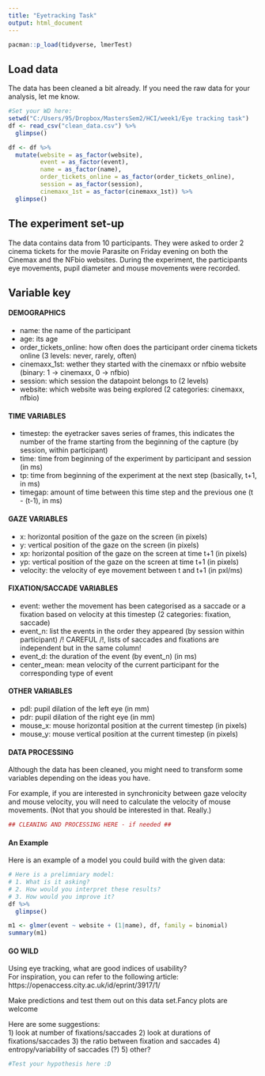 ```yaml
---
title: "Eyetracking Task"
output: html_document
---
```


```r
pacman::p_load(tidyverse, lmerTest)
```

## Load data 
The data has been cleaned a bit already. If you need the raw data for your analysis, let me know. 
```r
#Set your WD here:
setwd("C:/Users/95/Dropbox/MastersSem2/HCI/week1/Eye tracking task")
df <- read_csv("clean_data.csv") %>%
  glimpse()

df <- df %>%
  mutate(website = as_factor(website),
         event = as_factor(event),
         name = as_factor(name),
         order_tickets_online = as_factor(order_tickets_online),
         session = as_factor(session),
         cinemaxx_1st = as_factor(cinemaxx_1st)) %>%
  glimpse()

```


## The experiment set-up 
The data contains data from 10 participants. They were asked to order 2 cinema tickets for the movie Parasite on Friday evening on both the Cinemax and the NFbio websites. During the experiment, the participants eye movements, pupil diameter and mouse movements were recorded. 



## Variable key 
#### DEMOGRAPHICS
- name: the name of the participant
- age: its age
- order_tickets_online: how often does the participant order cinema tickets online (3 levels: never, rarely, often)
- cinemaxx_1st: wether they started with the cinemaxx or nfbio website (binary: 1 -> cinemaxx, 0 -> nfbio)
- session: which session the datapoint belongs to (2 levels)
- website: which website was being explored (2 categories: cinemaxx, nfbio)

#### TIME VARIABLES
- timestep: the eyetracker saves series of frames, this indicates the number of the frame starting from the beginning of the capture (by session, within participant)
- time: time from beginning of the experiment by participant and session (in ms)
- tp: time from beginning of the experiment at the next step (basically, t+1, in ms)
- timegap: amount of time between this time step and the previous one (t - (t-1), in ms)

#### GAZE VARIABLES
- x: horizontal position of the gaze on the screen (in pixels)
- y: vertical position of the gaze on the screen (in pixels)
- xp: horizontal position of the gaze on the screen at time t+1 (in pixels)
- yp: vertical position of the gaze on the screen at time t+1 (in pixels)
- velocity: the velocity of eye movement between t and t+1 (in pxl/ms)

#### FIXATION/SACCADE VARIABLES
- event: wether the movement has been categorised as a saccade or a fixation based on velocity at this timestep (2 categories: fixation, saccade)
- event_n: list the events in the order they appeared (by session within participant) /!\ CAREFUL /!\, lists of saccades and fixations are independent but in the same column!
- event_d: the duration of the event (by event_n) (in ms)
- center_mean: mean velocity of the current participant for the corresponding type of event

#### OTHER VARIABLES
- pdl: pupil dilation of the left eye (in mm)
- pdr: pupil dilation of the right eye (in mm)
- mouse_x: mouse horizontal position at the current timestep (in pixels)
- mouse_y: mouse vertical position at the current timestep (in pixels)


#### DATA PROCESSING
Although the data has been cleaned, you might need to transform some variables depending on the ideas you have.  

For example, if you are interested in synchronicity between gaze velocity and mouse velocity, you will need to calculate the velocity of mouse movements. (Not that you should be interested in that. Really.)

```r

## CLEANING AND PROCESSING HERE - if needed ##

```


#### An Example
Here is an example of a model you could build with the given data: 
```r
# Here is a prelimniary model:
# 1. What is it asking?
# 2. How would you interpret these results?
# 3. How would you improve it?
df %>%
  glimpse()

m1 <- glmer(event ~ website + (1|name), df, family = binomial)
summary(m1)
```




#### GO WILD

Using eye tracking, what are good indices of usability?  
For inspiration, you can refer to the following article:  
https://openaccess.city.ac.uk/id/eprint/3917/1/

Make predictions and test them out on this data set.Fancy plots are welcome   

Here are some suggestions:  
1) look at number of fixations/saccades
2) look at durations of fixations/saccades
3) the ratio between fixation and saccades
4) entropy/variability of saccades (?)
5) other? 

```r
#Test your hypothesis here :D 
```


